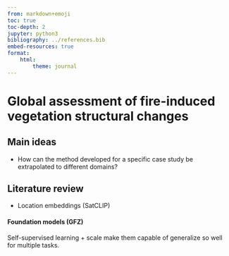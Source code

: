 ```yaml
---
from: markdown+emoji
toc: true
toc-depth: 2
jupyter: python3
bibliography: ../references.bib
embed-resources: true
format:
    html:
        theme: journal
---
```


# Global assessment of fire-induced vegetation structural changes  

## Main ideas

-  How can the method developed for a specific case study be extrapolated to different domains?

## Literature review

- Location embeddings (SatCLIP)

#### Foundation models (GFZ)

Self-supervised learning + scale make them capable of generalize so well for multiple tasks.